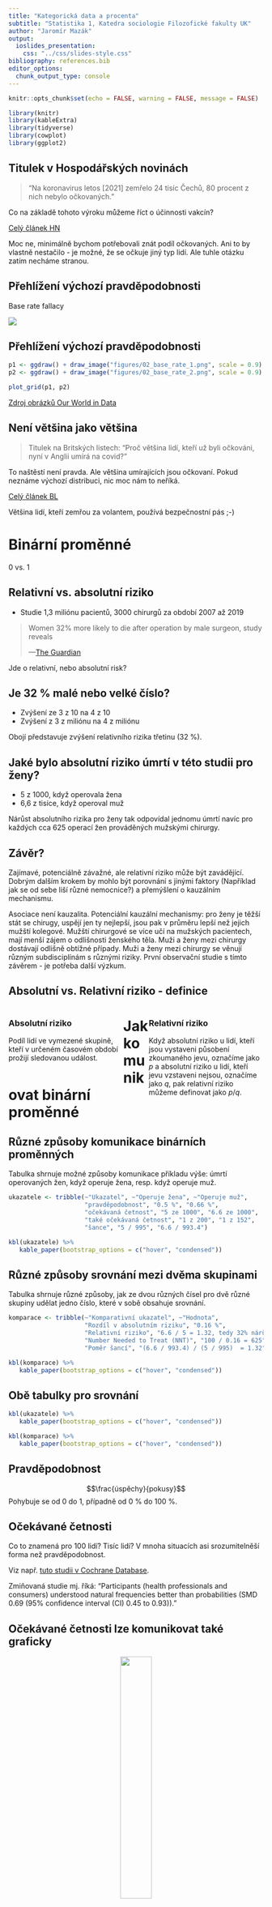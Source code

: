 ```yaml
---
title: "Kategorická data a procenta"
subtitle: "Statistika 1, Katedra sociologie Filozofické fakulty UK" 
author: "Jaromír Mazák"
output:
  ioslides_presentation:
    css: "../css/slides-style.css"
bibliography: references.bib
editor_options: 
  chunk_output_type: console
---
```


```r
knitr::opts_chunk$set(echo = FALSE, warning = FALSE, message = FALSE)
```

```r
library(knitr)
library(kableExtra)
library(tidyverse)
library(cowplot)
library(ggplot2)

```

## Titulek v Hospodářských novinách

<blockquote>

"Na koronavirus letos [2021] zemřelo 24 tisíc Čechů, 80 procent z nich nebylo očkovaných."

</blockquote>

Co na základě tohoto výroku můžeme říct o účinnosti vakcín?

[Celý článek HN](https://domaci.hn.cz/c1-67017640-na-koronavirus-letos-zemrelo-24-tisic-cechu-80-procent-z-nich-nebylo-ockovanych)

::: {.notes}
Moc ne, minimálně bychom potřebovali znát podíl očkovaných. Ani to by vlastně nestačilo - je možné, že se očkuje jiný typ lidí. Ale tuhle otázku zatím necháme stranou.
:::

## Přehlížení výchozí pravděpodobnosti

Base rate fallacy

![](figures/02_base_rate_1.png)

## Přehlížení výchozí pravděpodobnosti

```r
p1 <- ggdraw() + draw_image("figures/02_base_rate_1.png", scale = 0.9)
p2 <- ggdraw() + draw_image("figures/02_base_rate_2.png", scale = 0.9)

plot_grid(p1, p2)
```

[Zdroj obrázků Our World in Data](https://ourworldindata.org/covid-deaths-by-vaccination)

## Není většina jako většina

<blockquote>

Titulek na Britských listech: "Proč většina lidí, kteří už byli očkováni, nyní v Anglii umírá na covid?"

</blockquote>

To naštěstí není pravda. Ale většina umírajících jsou očkovaní. Pokud neznáme výchozí distribuci, nic moc nám to neříká.

[Celý článek BL](https://blisty.cz/art/104272-proc-vetsina-lidi-kteri-uz-byli-ockovani-nyni-v-anglii-umira-na-covid.html)

::: {.notes}
Většina lidí, kteří zemřou za volantem, používá bezpečnostní pás ;-)
:::

# Binární proměnné

0 vs. 1

## Relativní vs. absolutní riziko

-   Studie 1,3 miliónu pacientů, 3000 chirurgů za období 2007 až 2019

<blockquote>

Women 32% more likely to die after operation by male surgeon, study reveals

---[The Guardian](https://www.theguardian.com/society/2022/jan/04/women-more-likely-die-operation-male-surgeon-study)

</blockquote>

Jde o relativní, nebo absolutní risk?

## Je 32 % malé nebo velké číslo?

-   Zvýšení ze 3 z 10 na 4 z 10
-   Zvýšení z 3 z miliónu na 4 z miliónu

Obojí představuje zvýšení relativního rizika třetinu (32 %).

## Jaké bylo absolutní riziko úmrtí v této studii pro ženy?

-   5 z 1000, když operovala žena
-   6,6 z tisíce, když operoval muž

Nárůst absolutního rizika pro ženy tak odpovídal jednomu úmrtí navíc pro každých cca 625 operací žen prováděných mužskými chirurgy.

## Závěr?

Zajímavé, potenciálně závažné, ale relativní riziko může být zavádějící. Dobrým dalším krokem by mohlo být porovnání s jinými faktory (Například jak se od sebe liší různé nemocnice?) a přemýšlení o kauzálním mechanismu.

::: {.notes}
Asociace není kauzalita. Potenciální kauzální mechanismy: pro ženy je těžší stát se chirugy, uspějí jen ty nejlepší, jsou pak v průměru lepší než jejich mužští kolegové. Mužští chirurgové se více učí na mužských pacientech, mají menší zájem o odlišnosti ženského těla. Muži a ženy mezi chirurgy dostávají odlišně obtížné případy. Muži a ženy mezi chirurgy se věnují různým subdisciplínám s různými riziky. První observační studie s tímto závěrem - je potřeba další výzkum.
:::

## Absolutní vs. Relativní riziko - definice

::: {style="float: left; width: 45%;"}
### Absolutní riziko

Podíl lidí ve vymezené skupině, kteří v určeném časovém období prožijí sledovanou událost.
:::

::: {style="float: right; width: 45%;"}
### Relativní riziko

Když absolutní riziko u lidí, kteří jsou vystaveni působení zkoumaného jevu, označíme jako $p$ a absolutní riziko u lidí, kteří jevu vzstaveni nejsou, označíme jako $q$, pak relativní riziko můžeme definovat jako $p/q$.
:::

# Jak komunikovat binární proměnné

## Různé způsoby komunikace binárních proměnných

Tabulka shrnuje možné způsoby komunikace příkladu výše: úmrtí operovaných žen, když operuje žena, resp. když operuje muž.

```r
ukazatele <- tribble(~"Ukazatel", ~"Operuje žena", ~"Operuje muž",
                     "pravděpodobnost", "0.5 %", "0.66 %",
                     "očekávaná četnost", "5 ze 1000", "6.6 ze 1000",
                     "také očekávaná četnost", "1 z 200", "1 z 152",
                     "šance", "5 / 995", "6.6 / 993.4")

kbl(ukazatele) %>%
   kable_paper(bootstrap_options = c("hover", "condensed"))
```

## Různé způsoby srovnání mezi dvěma skupinami

Tabulka shrnuje různé způsoby, jak ze dvou různých čísel pro dvě různé skupiny udělat jedno číslo, které v sobě obsahuje srovnání.

```r
komparace <- tribble(~"Komparativní ukazatel", ~"Hodnota",
                     "Rozdíl v absolutním riziku", "0.16 %",
                     "Relativní riziko", "6.6 / 5 = 1.32, tedy 32% nárůst",
                     "Number Needed to Treat (NNT)", "100 / 0.16 = 625",
                     "Poměr šancí", "(6.6 / 993.4) / (5 / 995)  = 1.32")

kbl(komparace) %>%
   kable_paper(bootstrap_options = c("hover", "condensed"))
```


## Obě tabulky pro srovnání

```r
kbl(ukazatele) %>%
   kable_paper(bootstrap_options = c("hover", "condensed"))

kbl(komparace) %>%
   kable_paper(bootstrap_options = c("hover", "condensed"))
```

## Pravděpodobnost

$$\frac{úspěchy}{pokusy}$$
Pohybuje se od 0 do 1, případně od 0 % do 100 %.


## Očekávané četnosti

Co to znamená pro 100 lidí? Tisíc lidí? V mnoha situacích asi srozumitelněší forma než pravděpodobnost.

Viz např. [tuto studii v Cochrane Database](https://pubmed.ncbi.nlm.nih.gov/21412897/).

::: {.notes}
Zmiňovaná studie mj. říká: "Participants (health professionals and consumers) understood natural frequencies better than probabilities (SMD 0.69 (95% confidence interval (CI) 0.45 to 0.93))."
:::

## Očekávané četnosti lze komunikovat také graficky

<center>

![](figures/02_icon_array.png){width="35%"}

Zdroj obrázku @spiegelhalter2019

</center>


::: {.notes}
Obrázek se váže k příkladu rakoviny tlustého střeva. Pokud lidé nejí procesované maso, 6 ze 100 bude mít v životě rakovinu tlustého střeva. Pokud jí denně ekvivalent 50 g slaniny, roste riziko ze 6 na 7.
:::


## Šance 

Angličtina zná termíny "chance" a "odds". Čeština oba překládá jako šance. To může být matoucí. Šance (chance) je neformální pojem, ale šance (odds) je ve statistice pojem jasně definovaný: poměr pozorování, kdy určitý jev nastane, a pozorování, kdy nenastane.

Tedy:

$$\frac{úspěchy}{neúspěchy}$$


Případně za využití pravděpodobnosti:

$$\frac{p}{1-p}$$

## Number Needed to Treat (NNT)

Medicínský ukazatel. Nevím o českém překladu. Může být užitečný i ve společenských vědách. 

$$\frac{100}{rozdíl\:v\:absolutním\:riziku\:v\:procentech}$$

## Poměr šancí

Zrádný ukazatel, v tuhle chvíli nadstavba.


$$ \frac{\frac{úspěchy_{\:skupina1}}{neúspěchy_{\:skupina1}}}{\frac{úspěchy_{\:skupina2}}{neúspěchy_{\:skupina2}}} $$

## Proč je poměr šancí zrádný?

>- V příkladu výše vycházel stejně jako relativní riziko: nárůst relativního rizika byl 32 %, poměr šancí byl 1.32. >- Blízkost k relativnímu riziku platí ale jen pro malá absolutní rizika. U velkých absolutních rizik to vůbec neplatí.

## 10% nárůst z 68 % na 70 %

???

>- Intervence zvýší riziko vedlejšího účinku z 68 % na 70 %.
>- Absolutní riziko se zvýšilo o ...
>- Relativní riziko se zvýšilo o ...
>- Jaký je poměr šancí?


::: {.notes}
Absolutní riziko se zvýšilo o 2 %. Relativní riziko je 70/68 = 1.03, tedy zvýšení o 3 %. Poměr šancí je (70/30)/(68/32) = 1.1, tedy 10% nárůst šance vedlejšího účinku u skupiny s intervencí.
:::

## Jak z toho ven?

- poměry šancí patří do statistických modelů, ne do mezilidské komunikace
- absolutní riziko nejlépe vyjádříme v tzv. procentních bodech
- relativní riziko je dobré komunikovat spolu s absolutním


## Politická strana XY měla v lednu podporu 20 % respondentů a v červnu 15 % respondentů. Tedy:

1) Podpora strany klesla o 5 %
1) Podpora strany klesla o 25 %
1) Podpora strany klesla o 5 p. b.


## Rámování: na prezentaci záleží

-   5% mortalita zní hůře než 95% přežití
-   99 % mladých Londýňanů nepáchá závažné násilí vs. ve městě je 10 000 mladých, kteří páchají závažné násilí

# Ostatní typy proměnných

## Metodologická perspektiva

- nominální (nominal)
- ordinální (ordinal)
- kardinální (cardinal, metric)

  - intervalové
  - poměrové 
  
::: {.notes}
Příklady intervalových proměnných: teplota ve stupních Celsia; letopočty, IQ,...  
:::
  
## Příklad

Na této fotografii je 6 aut. Vůz číslo "99" (se žlutou střechou) je na 1. pozici.

![](figures/02_car-racing.jpg)

[Zdroj mathsisfun.com](https://www.mathsisfun.com/numbers/cardinal-ordinal-nominal.html#:~:text=Example%20With%20Everything&text=Car%20Number%20%2299%22%20(with,a%20name%20for%20the%20car))


## Alternativní prezentace

- Kvalitativní proměnné (kategorické)

  - Nominální
  - Ordinální
  
- Kvantitativní proměnné (numerické, metrické)

  - Intervalové
  - Poměrové
  

## Matematická perspektiva na kvantitativní proměnné

- Diskrétní proměnné (množina počitatelných prvků)
- Spojité proměnné


## Kategorická data - shrnutí

- Kategorická data jsou buď nominální, nebo ordinální.
- Jejich smyslem je uskupovat příbuzná pozorování.
- Často je analyticky uchopujeme skrze procenta a kontingenčí tabulky (viz Analytická propedeutika)
- Speciální kategorií kategorických dat jsou data binární či dichotomická. 

## Kategorizace dat

Kategorizace dat: Převod původně nekategorických dat na kategorická. 
Dichotomizace dat: Převod původně nebinárních dat na data binární.

## Reference v prezentaci


